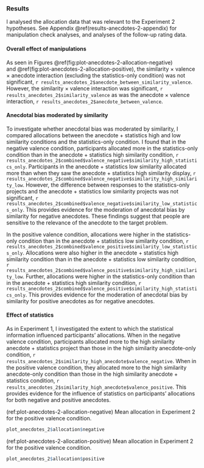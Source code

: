 ### Results

I analysed the allocation data that was relevant to the Experiment 2 hypotheses.
See Appendix \@ref(results-anecdotes-2-appendix) for manipulation check
analyses, and analyses of the follow-up rating data.

#### Overall effect of manipulations

As seen in Figures \@ref(fig:plot-anecdotes-2-allocation-negative)
and \@ref(fig:plot-anecdotes-2-allocation-positive), the similarity $\times$
valence $\times$ anecdote interaction (excluding the statistics-only condition)
was not significant,
`r results_anecdotes_2$anecdote_between_similarity_valence`.
However, the similarity $\times$ valence interaction was significant,
`r results_anecdotes_2$similarity_valence` as was the anecdote $\times$ valence
interaction, `r results_anecdotes_2$anecdote_between_valence`.

#### Anecdotal bias moderated by similarity

To investigate whether anecdotal bias was moderated by similarity, I compared
allocations between the anecdote + statistics high and low similarity conditions and the
statistics-only condition. I found that in the negative valence condition,
participants allocated more in the statistics-only condition than in the
anecdote + statistics high similarity condition,
`r results_anecdotes_2$combined$valence_negative$similarity_high_statistics_only`.
Participants in the anecdote + statistics low similarity allocated more than when they saw
the anecdote + statistics high similarity display,
`r results_anecdotes_2$combined$valence_negative$similarity_high_similarity_low`.
However, the difference between responses to the statistics-only projects and
the anecdote + statistics low similarity projects was not significant,
`r results_anecdotes_2$combined$valence_negative$similarity_low_statistics_only`.
This provides evidence for the moderation of anecdotal bias by similarity for
negative anecdotes. These findings suggest that people are sensitive to the
relevance of the anecdote to the target problem.

In the positive valence condition, allocations were higher in the statistics-only
condition than in the anecdote + statistics low similarity condition,
`r results_anecdotes_2$combined$valence_positive$similarity_low_statistics_only`.
Allocations were also higher in the anecdote + statistics high similarity condition than in
the anecdote + statistics low similarity condition,
`r results_anecdotes_2$combined$valence_positive$similarity_high_similarity_low`.
Further, allocations were higher in the statistics-only condition than in the
anecdote + statistics high similarity condition,
`r results_anecdotes_2$combined$valence_positive$similarity_high_statistics_only`.
This provides evidence for the moderation of anecdotal bias by similarity for
positive anecdotes as for negative anecdotes.

#### Effect of statistics

As in Experiment 1, I investigated the extent to which the statistical
information influenced participants' allocations. When in the negative valence
condition, participants allocated more to the high similarity anecdote +
statistics project than those in the high similarity anecdote-only condition,
`r results_anecdotes_2$similarity_high_anecdote$valence_negative`.
When in the positive valence condition, they allocated more to the high similarity
anecdote-only condition than those in the high similarity anecdote + statistics condition,
`r results_anecdotes_2$similarity_high_anecdote$valence_positive`. This provides
evidence for the influence of statistics on participants' allocations for both
negative and positive anecdotes.

(ref:plot-anecdotes-2-allocation-negative) Mean allocation in Experiment 2 for the positive valence condition.

```r
plot_anecdotes_2$allocation$negative
```

(ref:plot-anecdotes-2-allocation-positive) Mean allocation in Experiment 2 for the positive valence condition.

```r
plot_anecdotes_2$allocation$positive
```
